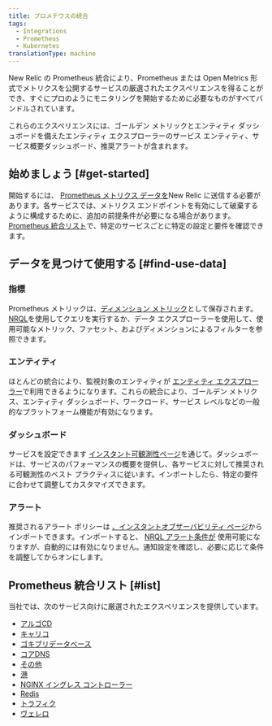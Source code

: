 ```yaml
---
title: プロメテウスの統合
tags:
  - Integrations
  - Prometheus
  - Kubernetes
translationType: machine
---
```


New Relic の Prometheus 統合により、Prometheus または Open Metrics 形式でメトリクスを公開するサービスの厳選されたエクスペリエンスを得ることができ、すぐにプロのようにモニタリングを開始するために必要なものがすべてバンドルされています。

これらのエクスペリエンスには、ゴールデン メトリックとエンティティ ダッシュボードを備えたエンティティ エクスプローラーのサービス エンティティ、サービス概要ダッシュボード、推奨アラートが含まれます。

## 始めましょう [#get-started]

開始するには、 [Prometheus メトリクス データを](https://docs.newrelic.com/docs/infrastructure/prometheus-integrations/get-started/send-prometheus-metric-data-new-relic)New Relic に送信する必要があります。各サービスでは、メトリクス エンドポイントを有効にして破棄するように構成するために、追加の前提条件が必要になる場合があります。[Prometheus 統合リスト](/docs/infrastructure/prometheus-integrations/integrations-list/integrations-list-intro#list)で、特定のサービスごとに特定の設定と要件を確認できます。

## データを見つけて使用する [#find-use-data]

### 指標

Prometheus メトリックは、[ディメンション メトリック](/docs/data-apis/understand-data/metric-data/query-metric-data-type/)として保存されます。[NRQL](/docs/telemetry-data-platform/get-data/apis/query-metric-data-type/)を使用してクエリを実行するか、データ エクスプローラーを使用して、使用可能なメトリック、ファセット、およびディメンションによるフィルターを参照できます。

### エンティティ

ほとんどの統合により、監視対象のエンティティが [エンティティ エクスプローラー](/docs/new-relic-one/use-new-relic-one/ui-data/new-relic-one-entity-explorer)で利用できるようになります。これらの統合により、ゴールデン メトリクス、エンティティ ダッシュボード、ワークロード、サービス レベルなどの一般的なプラットフォーム機能が有効になります。

### ダッシュボード

サービスを設定できます <InlinePopover type="dashboards"/>[インスタント可観測性ページ](https://onenr.io/06vjAmnD3jP)を通じて。ダッシュボードは、サービスのパフォーマンスの概要を提供し、各サービスに対して推奨される可観測性のベスト プラクティスに従います。インポートしたら、特定の要件に合わせて調整してカスタマイズできます。

### アラート

推奨されるアラート ポリシーは [、インスタントオブザーバビリティ ページ](https://onenr.io/06vjAmnD3jP)からインポートできます。インポートすると、 [NRQL アラート条件が](/docs/alerts-applied-intelligence/new-relic-alerts/alert-conditions/nrql-alert-conditions) 使用可能になりますが、自動的には有効になりません。通知設定を確認し、必要に応じて条件を調整してからオンにします。

## Prometheus 統合リスト [#list]

当社では、次のサービス向けに厳選されたエクスペリエンスを提供しています。

* [アルゴCD](/docs/infrastructure/prometheus-integrations/integrations-list/argocd-integration)
* [キャリコ](/docs/infrastructure/prometheus-integrations/integrations-list/calico-integration)
* [ゴキブリデータベース](/docs/infrastructure/prometheus-integrations/integrations-list/cockroach-db-integration)
* [コアDNS](/docs/infrastructure/prometheus-integrations/integrations-list/core-dns-integration)
* [その他](/docs/infrastructure/prometheus-integrations/integrations-list/etcd-integration)
* [港](/docs/infrastructure/prometheus-integrations/integrations-list/harbor-integration)
* [NGINX イングレス コントローラー](/docs/infrastructure/prometheus-integrations/integrations-list/ingress-controller-integration)
* [Redis](/docs/infrastructure/prometheus-integrations/integrations-list/redis-integration)
* [トラフィク](/docs/infrastructure/prometheus-integrations/integrations-list/traefik-integration)
* [ヴェレロ](/docs/infrastructure/prometheus-integrations/integrations-list/velero-integration)
